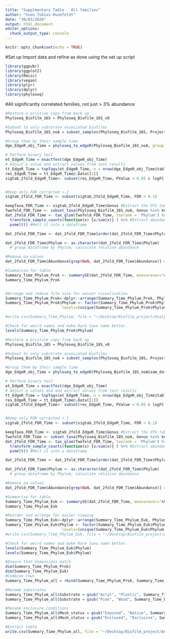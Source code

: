```yaml
---
title: "Supplmentary Table - All families"
author: "Sven Tobias-Hunefeldt"
date: "30/03/2020"
output: html_document
editor_options: 
  chunk_output_type: console
---
```


```r
knitr::opts_chunk$set(echo = TRUE)
```
#Set up
Import data and refine as done using the set up script

```r

library(ggpubr)
library(ggplot2)
library(Rmisc)
library(vegan)
library(plyr)
library(dplyr)
library(phyloseq)

```

#All significantly correlated families, not just > 3% abundance
```r

#Restore a pristine copy from back up
Phyloseq_Biofilm_16S = Phyloseq_Biofilm_16S_v0

#Subset to only substrate associated biofilms
Phyloseq_Biofilm_16S_noA = subset_samples(Phyloseq_Biofilm_16S, Project == "Marine_Biofilm" & Sample_type == "Biofilm" & !Substrate == "Water"& !Substrate == "Mesh")

#Group them by their sample time
dge_EdgeR_obj_Time = phyloseq_to_edgeR(Phyloseq_Biofilm_16S_noA, group = "Sample_time")

# Perform binary test
et_EdgeR_Time = exactTest(dge_EdgeR_obj_Time)
# Adjust p value and extract values from test results
tt_EdgeR_Time = topTags(et_EdgeR_Time, n = nrow(dge_EdgeR_obj_Time$table), adjust.method = "BH", sort.by = "PValue")
res_EdgeR_Time = tt_EdgeR_Time@.Data[[1]]
sigtab_2fold_EdgeR_Time<- subset(res_EdgeR_Time, PValue < 0.05 & logFC >= 2 | PValue < 0.05 & logFC <= -2)


#Keep only FDR corrected <.1
sigtab_2fold_FDR_Time <- subset(sigtab_2fold_EdgeR_Time, FDR < 0.1)

keepTaxa_FDR_Time <- sigtab_2fold_EdgeR_Time$Genus #Extract the OTU table that was shown to be significant
Twofold_FDR_Time <- subset_taxa(Phyloseq_Biofilm_16S_noA, Genus %in% keepTaxa_FDR_Time) #Subset the taxa by the OTUs that were shown to change significantly
dat_2fold_FDR_Time <- tax_glom(Twofold_FDR_Time, taxrank = 'Phylum') %>%#Merge the species at the Phylum level
  transform_sample_counts(function(x) {x/sum(x)} ) %>% #Extract abundance data from phyloseq object
  psmelt() #Melt it into a dataframe

dat_2fold_FDR_Time <- dat_2fold_FDR_Time[order(dat_2fold_FDR_Time$Phylum),] #Order them at the Phylum level

dat_2fold_FDR_Time$Phylum <- as.character(dat_2fold_FDR_Time$Phylum)
  # group dataframe by Phylum, calculate relative abundance

#Remove na values
dat_2fold_FDR_Time$Abundance[grep(NaN, dat_2fold_FDR_Time$Abundance)] = 0

#Summarise for table
Summary_Time_Phylum_Prok <- summarySE(dat_2fold_FDR_Time, measurevar="Abundance", groupvars=c("Kingdom", "Phylum", "Mesh_status", "Sample_time", "StageofBiofilm", "Substrate"))
Summary_Time_Phylum_Prok


#Arrange and reduce file size for easier visualisation
Summary_Time_Phylum_Prok<-dplyr::arrange(Summary_Time_Phylum_Prok, Phylum, Phylum, Abundance)
Summary_Time_Phylum_Prok$Phylum <- factor(Summary_Time_Phylum_Prok$Phylum,
                         levels=(unique(Summary_Time_Phylum_Prok$Phylum)))

#write.csv(Summary_Time_Phylum, file = "~/Desktop/Biofilm_project/Analysis/Clean_Thesis_Code/Tables/Summary_Time_Phylum_16S.csv")

#Check for weird names and make Rare taxa name better.
levels(Summary_Time_Phylum_Prok$Phylum)
```
```r

#Restore a pristine copy from back up
Phyloseq_Biofilm_18S = Phyloseq_Biofilm_18S_v0

#Subset to only substrate associated biofilms
Phyloseq_Biofilm_18S_noA = subset_samples(Phyloseq_Biofilm_18S, Project == "Marine_Biofilm" & Sample_type == "Biofilm" & !Substrate == "Water"& !Substrate == "Mesh")

#Group them by their sample time
dge_EdgeR_obj_Time = phyloseq_to_edgeR(Phyloseq_Biofilm_18S_noA@sam_data, group = "Sample_time")

# Perform binary test
et_EdgeR_Time = exactTest(dge_EdgeR_obj_Time)
# Adjust p values and and extract values from test results
tt_EdgeR_Time = topTags(et_EdgeR_Time, n = nrow(dge_EdgeR_obj_Time$table), adjust.method = "BH", sort.by = "PValue")
res_EdgeR_Time = tt_EdgeR_Time@.Data[[1]]
sigtab_2fold_EdgeR_Time<- subset(res_EdgeR_Time, PValue < 0.05 & logFC >= 2 | PValue < 0.05 & logFC <= -2)


#Keep only FDR corrected <.1
sigtab_2fold_FDR_Time <- subset(sigtab_2fold_EdgeR_Time, FDR < 0.1)

keepTaxa_FDR_Time <- sigtab_2fold_EdgeR_Time$Genus #Extract the OTU table that was shown to be significant
Twofold_FDR_Time <- subset_taxa(Phyloseq_Biofilm_18S_noA, Genus %in% keepTaxa_FDR_Time) #Subset the taxa by the OTUs that were shown to change significantly
dat_2fold_FDR_Time <- tax_glom(Twofold_FDR_Time, taxrank = 'Phylum') %>%#Merge the species at the Phylum level
  transform_sample_counts(function(x) {x/sum(x)} ) %>% #Extract abundance data from phyloseq object
  psmelt() #Melt it into a dataframe

dat_2fold_FDR_Time <- dat_2fold_FDR_Time[order(dat_2fold_FDR_Time$Phylum),] #Order them at the Phylum level

dat_2fold_FDR_Time$Phylum <- as.character(dat_2fold_FDR_Time$Phylum)
  # group dataframe by Phylum, calculate relative abundance

#Remove na values
dat_2fold_FDR_Time$Abundance[grep(NaN, dat_2fold_FDR_Time$Abundance)] = 0

#Summarise for table
Summary_Time_Phylum_Euk <- summarySE(dat_2fold_FDR_Time, measurevar="Abundance", groupvars=c("Kingdom", "Phylum", "Mesh_status", "Sample_time", "StageofBiofilm", "Substrate"))
Summary_Time_Phylum_Euk

#Reorder and arrange for easier viewing
Summary_Time_Phylum_Euk<-dplyr::arrange(Summary_Time_Phylum_Euk, Phylum, Phylum, Abundance)
Summary_Time_Phylum_Euk$Phylum <- factor(Summary_Time_Phylum_Euk$Phylum,
                         levels=(unique(Summary_Time_Phylum_Euk$Phylum)))
#write.csv(Summary_Time_Phylum_Euk, file = "~/Desktop/Biofilm_project/Analysis/Clean_Thesis_Code/Tables/Summary_Time_Phylum_18S.csv")

#Check for weird names and make Rare taxa name better.
levels(Summary_Time_Phylum_Euk$Phylum)
levels(Summary_Time_Phylum_Euk$Phylum)
```
```r
#Ensure that dimensions match
dim(Summary_Time_Phylum_Prok)
dim(Summary_Time_Phylum_Euk)
#Combine rows
Summary_Time_Phylum_all = rbind(Summary_Time_Phylum_Prok, Summary_Time_Phylum_Euk)

#Rename substrates
Summary_Time_Phylum_all$Substrate = gsub("Acryl", "Plastic", Summary_Time_Phylum_all$Substrate)
Summary_Time_Phylum_all$Substrate = gsub("Pine", "Wood", Summary_Time_Phylum_all$Substrate)

#Rename enclosure conditions
Summary_Time_Phylum_all$Mesh_status = gsub("Exposed", "Native", Summary_Time_Phylum_all$Mesh_status)
Summary_Time_Phylum_all$Mesh_status = gsub("Enclosed", "Exclusive", Summary_Time_Phylum_all$Mesh_status)

#Extract table
write.csv(Summary_Time_Phylum_all, file = "~/Desktop/Biofilm_project/Analysis/Clean_ms_Code/Figures_Table/SupplementaryTable1_AgeCorrelatePhyla.csv")


```